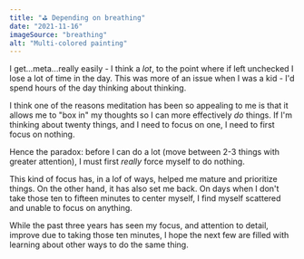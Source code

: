 ```yaml
---
title: "⛳ Depending on breathing"
date: "2021-11-16"
imageSource: "breathing"
alt: "Multi-colored painting"
---
```


I get...meta...really easily - I think a *lot*, to the point where if left unchecked I lose a lot of time in the day. This was more of an issue when I was a kid - I'd spend hours of the day thinking about thinking.

I think one of the reasons meditation has been so appealing to me is that it allows me to "box in" my thoughts so I can more effectively *do* things. If I'm thinking about twenty things, and I need to focus on one, I need to first focus on nothing.

Hence the paradox: before I can do a lot (move between 2-3 things with greater attention), I must first *really* force myself to do nothing.

This kind of focus has, in a lof of ways, helped me mature and prioritize things. On the other hand, it has also set me back. On days when I don't take those ten to fifteen minutes to center myself, I find myself scattered and unable to focus on anything.

While the past three years has seen my focus, and attention to detail, improve due to taking those ten minutes, I hope the next few are filled with learning about other ways to do the same thing.